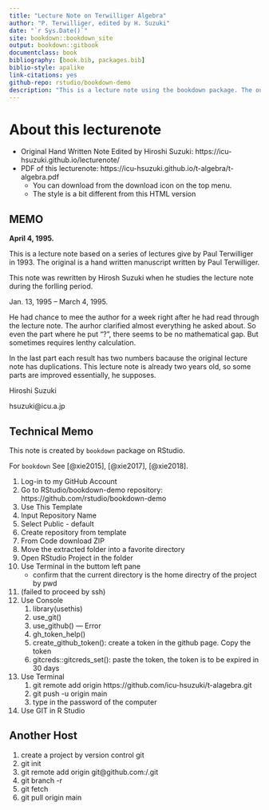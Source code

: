 ```yaml
--- 
title: "Lecture Note on Terwilliger Algebra"
author: "P. Terwilliger, edited by H. Suzuki"
date: "`r Sys.Date()`"
site: bookdown::bookdown_site
output: bookdown::gitbook
documentclass: book
bibliography: [book.bib, packages.bib]
biblio-style: apalike
link-citations: yes
github-repo: rstudio/bookdown-demo
description: "This is a lecture note using the bookdown package. The output format for this example is bookdown::gitbook."
---
```


# About this lecturenote {-}

* Original Hand Written Note Edited by Hiroshi Suzuki: https://icu-hsuzuki.github.io/lecturenote/
* PDF of this lecturenote: https://icu-hsuzuki.github.io/t-algebra/t-algebra.pdf
  - You can download from the download icon on the top menu.
  - The style is a bit different from this HTML version

## MEMO {-}
**April 4, 1995.**

This is a lecture note based on a series of lectures give by Paul Terwilliger in 1993. The original is a hand written manuscript written by Paul Terwilliger. 

This note was rewritten by Hirosh Suzuki when he studies the lecture note during the forlling period.

Jan. 13, 1995 -- March 4, 1995.

He had chance to mee the author for a week right after he had read through the lecture note. The aurhor clarified almost everything he asked about. So even the part where he put "?", there seems to be no mathematical gap. But sometimes requires lenthy calculation. 

In the last part each result has two numbers bacause the original lecture note has duplications. This lecture note is already two years old, so some parts are improved essentially, he supposes.

Hiroshi Suzuki

hsuzuki@icu.a.jp



## Technical Memo {-}

This note is created by `bookdown` package on RStudio.

For `bookdown` See [@xie2015], [@xie2017], [@xie2018].

1. Log-in to my GitHub Account
2. Go to RStudio/bookdown-demo repository: https://github.com/rstudio/bookdown-demo
3. Use This Template
4. Input Repository Name
5. Select Public - default
6. Create repository from template
7. From Code download ZIP
8. Move the extracted folder into a favorite directory
9. Open RStudio Project in the folder
10. Use Terminal in the buttom left pane
	- confirm that the current directory is the home directry of the project by pwd
11. (failed to proceed by ssh)
12. Use Console
	1. library(usethis)
	2. use_git()
	3. use_github() --- Error
	4. gh_token_help()
	5. create_github_token(): create a token in the github page. Copy the token
	6. gitcreds::gitcreds_set(): paste the token, the token is to be expired in 30 days
13. Use Terminal
	1. git remote add origin https://github.com/icu-hsuzuki/t-alagebra.git
	2. git push -u origin main
	3. type in the password of the computer
14. Use GIT in R Studio

## Another Host {-}

1. create a project by version control git
2. git init
3. git remote add origin git@github.com:<account>/<repository>.git
4. git branch -r
5. git fetch
6. git pull origin main

